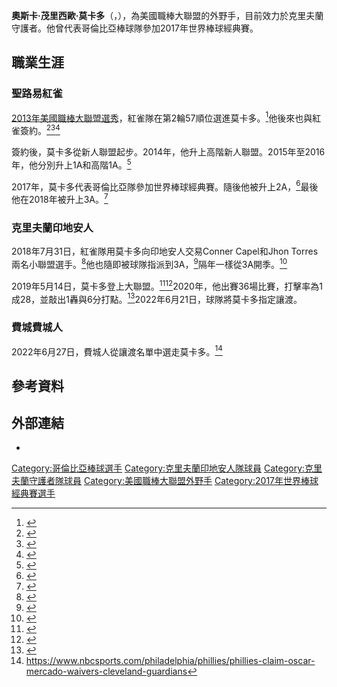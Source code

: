 {{Infobox baseball biography
| name        = 奧斯卡·莫卡多<br />Oscar Mercado
| image       = Oscar Mercado (49489262662).jpg
| image_size  = 
| caption     = 莫卡多，攝於2020年2月
| team        = 費城費城人
| number      = 35
| position    = [[外野手|外野手]]
| birth_date  = {{birth date and age|mf=yes|1994|12|16}}
| birth_place = {{COL}}[[玻利瓦爾省|玻利瓦爾省]][[卡塔赫納_(哥倫比亞)|卡塔赫納]]
| bats        = 右
| throws      = 右
| debutleague = 美國職棒大聯盟
| debutdate   = 5月14日
| debutyear   = 2019年
| debutteam   = 克里夫蘭印地安人
| statyear    = 2021年球季
| statleague  = 美國職棒大聯盟
| stat1label  = [[打擊率|打擊率]]
| stat1value  = .235
| stat2label  = [[全壘打|全壘打]]
| stat2value  = 26
| stat3label  = [[打點|打點]]
| stat3value  = 95
| stat4label  = [[盜壘|盜壘]]
| stat4value  = 
| teams =
* [[克里夫蘭印地安人|克里夫蘭印地安人]]（{{mlby|2019}}–{{mlby|2022}}）
* [[費城費城人|費城費城人]]（{{mlby|2022}}–）
|highlights=
}}
'''奧斯卡·茂里西歐·莫卡多'''（{{lang-en|Oscar Mauricio Mercado}}，{{bd|1994年|12月16日|}}），為美國職棒大聯盟的外野手，目前效力於克里夫蘭守護者。他曾代表哥倫比亞棒球隊參加2017年世界棒球經典賽。
==職業生涯==
===聖路易紅雀===
[[2013年美國職棒大聯盟選秀|2013年美國職棒大聯盟選秀]]，紅雀隊在第2輪57順位選進莫卡多。<ref>{{cite web |first=Brendan |last=Meyer |url=https://www.stltoday.com/sports/baseball/professional/cardinal-beat/cardinals-draft-ss-oscar-mercado-in-second-round/article_cb4df973-7e87-5802-80b9-125558c47c2e.html |title=Cardinals draft SS Oscar Mercado in second round | Cardinal Beat |publisher=stltoday.com |date=June 6, 2013 |access-date=June 26, 2018 |archive-date=2021-01-30 |archive-url=https://web.archive.org/web/20210130233247/https://www.stltoday.com/sports/baseball/professional/cardinal-beat/cardinals-draft-ss-oscar-mercado-in-second-round/article_cb4df973-7e87-5802-80b9-125558c47c2e.html |dead-url=no }}</ref>他後來也與紅雀簽約。<ref>{{cite web|url=http://www.tampabay.com/hometeam/blog/gaither-ss-oscar-mercado-accepts-15-million-deal-cardinals/17638/|title=Florida high school sports - Gaither SS Oscar Mercado accepts $1.5 million deal with Cardinals|work=Tampa Bay Times|access-date=March 11, 2017|archive-url=https://web.archive.org/web/20170729215529/http://www.tampabay.com/hometeam/blog/gaither-ss-oscar-mercado-accepts-15-million-deal-cardinals/17638/|archive-date=2017-07-29|dead-url=yes}}</ref><ref>{{cite web|url=http://www.mynews13.com//content/news/cfnews13/sports/article.html/content/news/articles/bhsn/2013/6/5/from_columbia_to_the.html|title=From Colombia to the U.S. to the majors, Gaither's Oscar Mercado ready for draft day|publisher=MyNews13|access-date=March 11, 2017|archive-date=2017-07-29|archive-url=https://web.archive.org/web/20170729233844/http://www.mynews13.com//content/news/cfnews13/sports/article.html/content/news/articles/bhsn/2013/6/5/from_columbia_to_the.html|dead-url=no}}</ref><ref>{{cite web |author=Press Release |url=http://m.cardinals.mlb.com/news/article/50925152/cardinals-sign-second-round-draft-selection-oscar-mercado/ |title=Cardinals sign second-round Draft selection Oscar Mercado |publisher=Major League Baseball |access-date=July 22, 2017 |archive-date=2017-07-29 |archive-url=https://web.archive.org/web/20170729213052/http://m.cardinals.mlb.com/news/article/50925152/cardinals-sign-second-round-draft-selection-oscar-mercado/ |dead-url=no }}</ref>

簽約後，莫卡多從新人聯盟起步。2014年，他升上高階新人聯盟。2015年至2016年，他分別升上1A和高階1A。<ref>{{cite web |url=http://www.stltoday.com/sports/baseball/professional/cardinals-minor-league-report-mercado-shifts-from-shortstop-to-outfield/article_05b2eefb-f5cb-5aeb-9fc9-de3b516f5b23.html |title=Cardinals minor league report: Mercado shifts from shortstop to outfield | St. Louis Cardinals |publisher=stltoday.com |access-date=July 22, 2017 |archive-date=2020-03-04 |archive-url=https://web.archive.org/web/20200304124058/https://www.stltoday.com/sports/baseball/professional/cardinals-minor-league-report-mercado-shifts-from-shortstop-to-outfield/article_05b2eefb-f5cb-5aeb-9fc9-de3b516f5b23.html |dead-url=no }}</ref>

2017年，莫卡多代表哥倫比亞隊參加世界棒球經典賽。隨後他被升上2A，<ref>{{cite web |url=http://www.ozarksfirst.com/sports/mercado-sets-record-in-9-1-cardinals-win/707175263 |title=Mercado Sets Record in 9-1 Cardinals Win - Story |publisher=OzarksFirst |date=May 4, 2017 |access-date=July 22, 2017 |archive-date=2018-06-12 |archive-url=https://web.archive.org/web/20180612171216/http://www.ozarksfirst.com/sports/mercado-sets-record-in-9-1-cardinals-win/707175263 |dead-url=no }}</ref>最後他在2018年被升上3A。<ref>{{cite web |url=https://www.milb.com/milb/news/pacific-coast-league-notebook-oscar-mercado-adjusting-for-memphis-redbirds/c-282826426 |title=PCL notes: Mercado's adjustments paying off |publisher=MiLB.com |access-date=June 26, 2018 |archive-date=2018-06-27 |archive-url=https://web.archive.org/web/20180627005242/https://www.milb.com/milb/news/pacific-coast-league-notebook-oscar-mercado-adjusting-for-memphis-redbirds/c-282826426 |dead-url=no }}</ref>

===克里夫蘭印地安人===
2018年7月31日，紅雀隊用莫卡多向印地安人交易Conner Capel和Jhon Torres兩名小聯盟選手。<ref>{{cite web |author=Post-Dispatch store |url=https://www.stltoday.com/sports/baseball/professional/cardinal-beat/cardinals-trade-slick-fielding-center-fielder-mercado-to-cleveland-for/article_3cb360ba-50fe-5d63-b1e9-7322a7e80ec7.html |title=Cardinals trade slick-fielding center fielder Mercado to Cleveland for prospects | Cardinal Beat |publisher=stltoday.com |access-date=April 25, 2019 |archive-date=2018-12-03 |archive-url=https://web.archive.org/web/20181203155115/https://www.stltoday.com/sports/baseball/professional/cardinal-beat/cardinals-trade-slick-fielding-center-fielder-mercado-to-cleveland-for/article_3cb360ba-50fe-5d63-b1e9-7322a7e80ec7.html |dead-url=no }}</ref>他也隨即被球隊指派到3A，<ref>{{cite web|url=http://www.milb.com/player/index.jsp?player_id=640458#/career/R/hitting/2018/ALL|title=Oscar Mercado Stats, Highlights, Bio - MiLB.com Stats - The Official Site of Minor League Baseball|publisher=MiLB.com|access-date=October 6, 2018|archive-date=2020-10-01|archive-url=https://web.archive.org/web/20201001083810/http://www.milb.com/player/index.jsp?player_id=640458#/career/R/hitting/2018/ALL|dead-url=no}}</ref>隔年一樣從3A開季。<ref>{{cite web |author=Adam Jardy |url=https://www.dispatch.com/sports/20190404/clippers-season-preview--veteran-outfielders-seeking-return-to-big-leagues |title=Clippers season preview | Veteran outfielders seeking return to big leagues - Sports - The Columbus Dispatch - Columbus, OH |publisher=Dispatch.com |access-date=April 25, 2019 |archive-date=2020-02-26 |archive-url=https://web.archive.org/web/20200226080621/https://www.dispatch.com/sports/20190404/clippers-season-preview--veteran-outfielders-seeking-return-to-big-leagues |dead-url=no }}</ref>

2019年5月14日，莫卡多登上大聯盟。<ref>{{cite web|author=Joe Noga|url=https://expo.cleveland.com/sports/g66l-2019/05/154504bf5e9257/oscar-mercado-set-to-join-cleveland-indians-heres-what-the-24yearold-of-brings-to-the-tribe.html|title=Oscar Mercado set to join Cleveland Indians: Here’s what the 24-year-old OF brings to the Tribe|publisher=cleveland.com|date=May 14, 2019|access-date=May 14, 2019|archive-date=2019-05-14|archive-url=https://web.archive.org/web/20190514150758/https://expo.cleveland.com/sports/g66l-2019/05/154504bf5e9257/oscar-mercado-set-to-join-cleveland-indians-heres-what-the-24yearold-of-brings-to-the-tribe.html|dead-url=no}}</ref><ref>{{cite web|url=https://www.baseball-reference.com/boxes/CHA/CHA201905140.shtml|title=Cleveland Indians at Chicago White Sox Box Score, May 14, 2019|publisher=Baseball Reference|access-date=May 15, 2019|archive-date=2020-12-16|archive-url=https://web.archive.org/web/20201216054744/https://www.baseball-reference.com/boxes/CHA/CHA201905140.shtml|dead-url=no}}</ref>2020年，他出賽36場比賽，打擊率為1成28，並敲出1轟與6分打點。<ref>{{Cite web |url=https://www.mlb.com/player/oscar-mercado-640458?stats=career-r-hitting-mlb&year=2020 |title=存档副本 |access-date=2021-02-13 |archive-date=2020-10-09 |archive-url=https://web.archive.org/web/20201009091742/https://www.mlb.com/player/oscar-mercado-640458?stats=career-r-hitting-mlb&year=2020 |dead-url=no }}</ref>2022年6月21日，球隊將莫卡多指定讓渡。
===費城費城人===
2022年6月27日，費城人從讓渡名單中選走莫卡多。<ref>https://www.nbcsports.com/philadelphia/phillies/phillies-claim-oscar-mercado-waivers-cleveland-guardians</ref>
==參考資料==
{{Reflist|2}}
==外部連結==
{{Commons category|Oscar Mercado}}
{{baseballstats|mlb=640458|espn=35170|br=m/mercaos01|fangraphs=16375}}
*{{Twitter|Osc_merc}}

{{費城費城人隊當前登錄名單}}
{{2017年世界棒球經典賽哥倫比亞隊選手列表}}

{{DEFAULTSORT:Mercado, Oscar}}
[[Category:哥倫比亞棒球選手|Category:哥倫比亞棒球選手]]
[[Category:克里夫蘭印地安人隊球員|Category:克里夫蘭印地安人隊球員]]
[[Category:克里夫蘭守護者隊球員|Category:克里夫蘭守護者隊球員]]
[[Category:美國職棒大聯盟外野手|Category:美國職棒大聯盟外野手]]
[[Category:2017年世界棒球經典賽選手|Category:2017年世界棒球經典賽選手]]